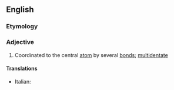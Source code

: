 ==English==

===Etymology===
{{prefix|en|poly|dentate}}

===Adjective===
{{en-adj}}

# {{lb|en|chemistry|of a ligand}} Coordinated to the central [[atom]] by several [[bond]]s; [[multidentate]]

====Translations====
{{trans-top|multidentate}}
* Italian: {{t|it|polidentato}}
{{trans-mid}}
{{trans-bottom}}